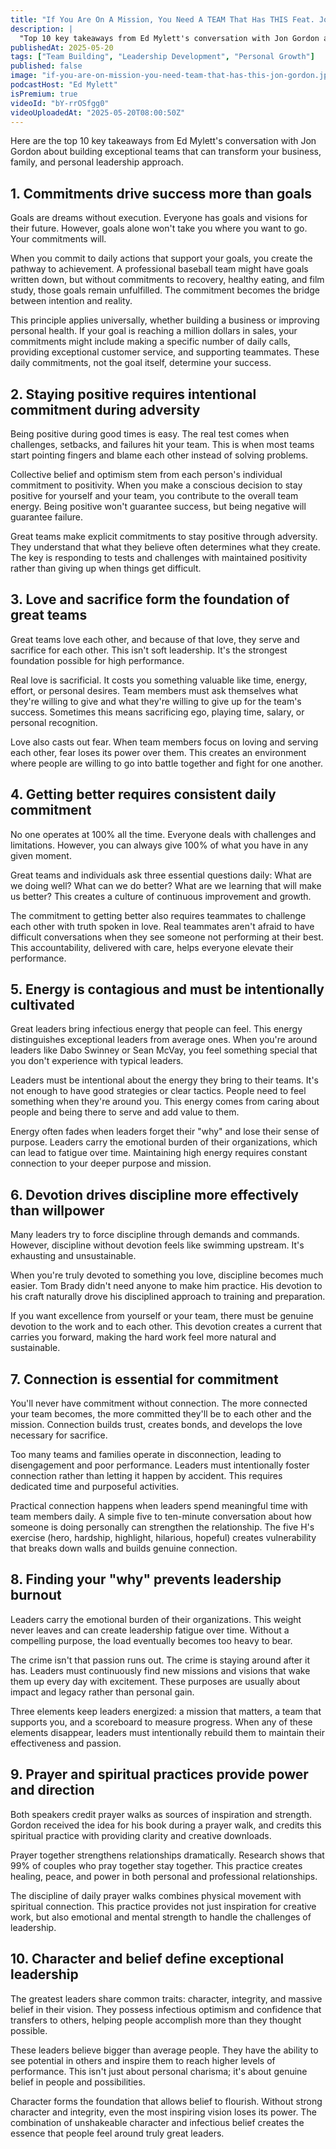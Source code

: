 ```yaml
---
title: "If You Are On A Mission, You Need A TEAM That Has THIS Feat. Jon Gordon"
description: |
  "Top 10 key takeaways from Ed Mylett's conversation with Jon Gordon about building exceptional teams that can transform your business, family, and personal leadership approach."
publishedAt: 2025-05-20
tags: ["Team Building", "Leadership Development", "Personal Growth"]
published: false
image: "if-you-are-on-mission-you-need-team-that-has-this-jon-gordon.jpg"
podcastHost: "Ed Mylett"
isPremium: true
videoId: "bY-rrOSfgg0"
videoUploadedAt: "2025-05-20T08:00:50Z"
---
```



<PodcastSummaryPageLayout frontmatter={frontmatter}>

Here are the top 10 key takeaways from Ed Mylett's conversation with Jon Gordon about building exceptional teams that can transform your business, family, and personal leadership approach.

## 1. Commitments drive success more than goals

Goals are dreams without execution. Everyone has goals and visions for their future. However, goals alone won't take you where you want to go. Your commitments will.

When you commit to daily actions that support your goals, you create the pathway to achievement. A professional baseball team might have goals written down, but without commitments to recovery, healthy eating, and film study, those goals remain unfulfilled. The commitment becomes the bridge between intention and reality.

This principle applies universally, whether building a business or improving personal health. If your goal is reaching a million dollars in sales, your commitments might include making a specific number of daily calls, providing exceptional customer service, and supporting teammates. These daily commitments, not the goal itself, determine your success.

## 2. Staying positive requires intentional commitment during adversity

Being positive during good times is easy. The real test comes when challenges, setbacks, and failures hit your team. This is when most teams start pointing fingers and blame each other instead of solving problems.

Collective belief and optimism stem from each person's individual commitment to positivity. When you make a conscious decision to stay positive for yourself and your team, you contribute to the overall team energy. Being positive won't guarantee success, but being negative will guarantee failure.

Great teams make explicit commitments to stay positive through adversity. They understand that what they believe often determines what they create. The key is responding to tests and challenges with maintained positivity rather than giving up when things get difficult.

## 3. Love and sacrifice form the foundation of great teams

Great teams love each other, and because of that love, they serve and sacrifice for each other. This isn't soft leadership. It's the strongest foundation possible for high performance.

Real love is sacrificial. It costs you something valuable like time, energy, effort, or personal desires. Team members must ask themselves what they're willing to give and what they're willing to give up for the team's success. Sometimes this means sacrificing ego, playing time, salary, or personal recognition.

Love also casts out fear. When team members focus on loving and serving each other, fear loses its power over them. This creates an environment where people are willing to go into battle together and fight for one another.

## 4. Getting better requires consistent daily commitment

No one operates at 100% all the time. Everyone deals with challenges and limitations. However, you can always give 100% of what you have in any given moment.

Great teams and individuals ask three essential questions daily: What are we doing well? What can we do better? What are we learning that will make us better? This creates a culture of continuous improvement and growth.

The commitment to getting better also requires teammates to challenge each other with truth spoken in love. Real teammates aren't afraid to have difficult conversations when they see someone not performing at their best. This accountability, delivered with care, helps everyone elevate their performance.

## 5. Energy is contagious and must be intentionally cultivated

Great leaders bring infectious energy that people can feel. This energy distinguishes exceptional leaders from average ones. When you're around leaders like Dabo Swinney or Sean McVay, you feel something special that you don't experience with typical leaders.

Leaders must be intentional about the energy they bring to their teams. It's not enough to have good strategies or clear tactics. People need to feel something when they're around you. This energy comes from caring about people and being there to serve and add value to them.

Energy often fades when leaders forget their "why" and lose their sense of purpose. Leaders carry the emotional burden of their organizations, which can lead to fatigue over time. Maintaining high energy requires constant connection to your deeper purpose and mission.

## 6. Devotion drives discipline more effectively than willpower

Many leaders try to force discipline through demands and commands. However, discipline without devotion feels like swimming upstream. It's exhausting and unsustainable.

When you're truly devoted to something you love, discipline becomes much easier. Tom Brady didn't need anyone to make him practice. His devotion to his craft naturally drove his disciplined approach to training and preparation.

If you want excellence from yourself or your team, there must be genuine devotion to the work and to each other. This devotion creates a current that carries you forward, making the hard work feel more natural and sustainable.

## 7. Connection is essential for commitment

You'll never have commitment without connection. The more connected your team becomes, the more committed they'll be to each other and the mission. Connection builds trust, creates bonds, and develops the love necessary for sacrifice.

Too many teams and families operate in disconnection, leading to disengagement and poor performance. Leaders must intentionally foster connection rather than letting it happen by accident. This requires dedicated time and purposeful activities.

Practical connection happens when leaders spend meaningful time with team members daily. A simple five to ten-minute conversation about how someone is doing personally can strengthen the relationship. The five H's exercise (hero, hardship, highlight, hilarious, hopeful) creates vulnerability that breaks down walls and builds genuine connection.

## 8. Finding your "why" prevents leadership burnout

Leaders carry the emotional burden of their organizations. This weight never leaves and can create leadership fatigue over time. Without a compelling purpose, the load eventually becomes too heavy to bear.

The crime isn't that passion runs out. The crime is staying around after it has. Leaders must continuously find new missions and visions that wake them up every day with excitement. These purposes are usually about impact and legacy rather than personal gain.

Three elements keep leaders energized: a mission that matters, a team that supports you, and a scoreboard to measure progress. When any of these elements disappear, leaders must intentionally rebuild them to maintain their effectiveness and passion.

## 9. Prayer and spiritual practices provide power and direction

Both speakers credit prayer walks as sources of inspiration and strength. Gordon received the idea for his book during a prayer walk, and credits this spiritual practice with providing clarity and creative downloads.

Prayer together strengthens relationships dramatically. Research shows that 99% of couples who pray together stay together. This practice creates healing, peace, and power in both personal and professional relationships.

The discipline of daily prayer walks combines physical movement with spiritual connection. This practice provides not just inspiration for creative work, but also emotional and mental strength to handle the challenges of leadership.

## 10. Character and belief define exceptional leadership

The greatest leaders share common traits: character, integrity, and massive belief in their vision. They possess infectious optimism and confidence that transfers to others, helping people accomplish more than they thought possible.

These leaders believe bigger than average people. They have the ability to see potential in others and inspire them to reach higher levels of performance. This isn't just about personal charisma; it's about genuine belief in people and possibilities.

Character forms the foundation that allows belief to flourish. Without strong character and integrity, even the most inspiring vision loses its power. The combination of unshakeable character and infectious belief creates the essence that people feel around truly great leaders.

</PodcastSummaryPageLayout>
